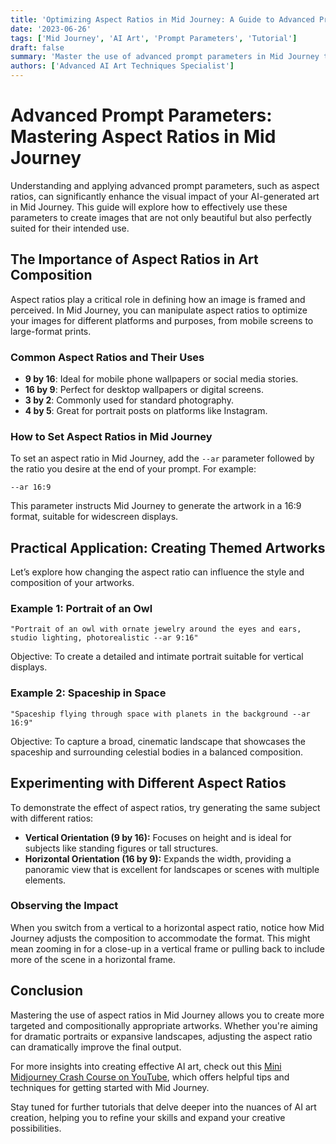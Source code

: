 ```yaml
---
title: 'Optimizing Aspect Ratios in Mid Journey: A Guide to Advanced Prompt Parameters'
date: '2023-06-26'
tags: ['Mid Journey', 'AI Art', 'Prompt Parameters', 'Tutorial']
draft: false
summary: 'Master the use of advanced prompt parameters in Mid Journey to tailor the aspect ratios of your AI-generated images. Learn how different ratios affect the framing and composition of your artwork, enhancing its aesthetic appeal for various applications.'
authors: ['Advanced AI Art Techniques Specialist']
---
```


# Advanced Prompt Parameters: Mastering Aspect Ratios in Mid Journey

Understanding and applying advanced prompt parameters, such as aspect ratios, can significantly enhance the visual impact of your AI-generated art in Mid Journey. This guide will explore how to effectively use these parameters to create images that are not only beautiful but also perfectly suited for their intended use.

## The Importance of Aspect Ratios in Art Composition

Aspect ratios play a critical role in defining how an image is framed and perceived. In Mid Journey, you can manipulate aspect ratios to optimize your images for different platforms and purposes, from mobile screens to large-format prints.

### Common Aspect Ratios and Their Uses

- **9 by 16**: Ideal for mobile phone wallpapers or social media stories.
- **16 by 9**: Perfect for desktop wallpapers or digital screens.
- **3 by 2**: Commonly used for standard photography.
- **4 by 5**: Great for portrait posts on platforms like Instagram.

### How to Set Aspect Ratios in Mid Journey

To set an aspect ratio in Mid Journey, add the `--ar` parameter followed by the ratio you desire at the end of your prompt. For example:

```plaintext
--ar 16:9
```

This parameter instructs Mid Journey to generate the artwork in a 16:9 format, suitable for widescreen displays.

## Practical Application: Creating Themed Artworks

Let’s explore how changing the aspect ratio can influence the style and composition of your artworks.

### Example 1: Portrait of an Owl

```plaintext
"Portrait of an owl with ornate jewelry around the eyes and ears, studio lighting, photorealistic --ar 9:16"
```

Objective: To create a detailed and intimate portrait suitable for vertical displays.

### Example 2: Spaceship in Space

```plaintext
"Spaceship flying through space with planets in the background --ar 16:9"
```

Objective: To capture a broad, cinematic landscape that showcases the spaceship and surrounding celestial bodies in a balanced composition.

## Experimenting with Different Aspect Ratios

To demonstrate the effect of aspect ratios, try generating the same subject with different ratios:

- **Vertical Orientation (9 by 16):** Focuses on height and is ideal for subjects like standing figures or tall structures.
- **Horizontal Orientation (16 by 9):** Expands the width, providing a panoramic view that is excellent for landscapes or scenes with multiple elements.

### Observing the Impact

When you switch from a vertical to a horizontal aspect ratio, notice how Mid Journey adjusts the composition to accommodate the format. This might mean zooming in for a close-up in a vertical frame or pulling back to include more of the scene in a horizontal frame.

## Conclusion

Mastering the use of aspect ratios in Mid Journey allows you to create more targeted and compositionally appropriate artworks. Whether you're aiming for dramatic portraits or expansive landscapes, adjusting the aspect ratio can dramatically improve the final output.

For more insights into creating effective AI art, check out this [Mini Midjourney Crash Course on YouTube](https://www.youtube.com/watch?v=lFI8JQvPfu8), which offers helpful tips and techniques for getting started with Mid Journey.

Stay tuned for further tutorials that delve deeper into the nuances of AI art creation, helping you to refine your skills and expand your creative possibilities.
